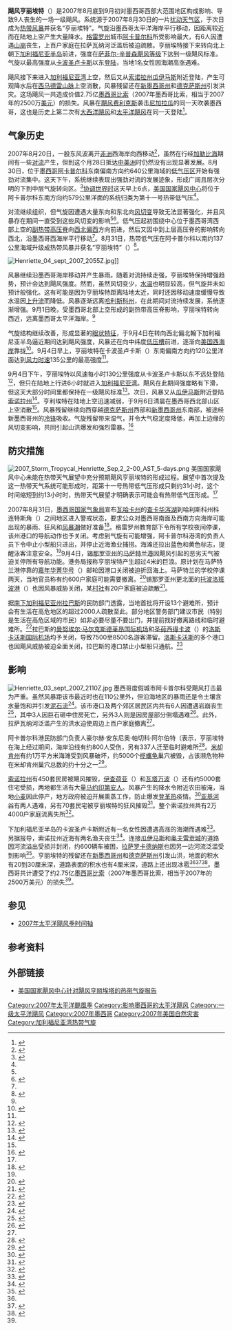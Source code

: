 {{noteTA
|1=zh-hans:阿卡普尔科;zh-hk:阿卡普爾科;zh-sg:阿卡普尔科;zh-tw:阿卡波可;
}}
{{Infobox Hurricane
| Name=飓风亨丽埃特<br />{{lang|en|Hurricane Henriette}}
| Type=飓风
| Year=2007
| Basin=EPac
| Image location=Henriette_04_sept 2007 1745Z.jpg
| Image name=位于下加利福尼亚半岛最南端附近的亨丽埃特
| Formed=2007年8月30日
| Dissipated=2007年9月6日
| 1-min winds=75
| Pressure=972
| Damages=25
| Fatalities=直接造成9人死亡
| Areas=墨西哥西南部、西部和西北部
| Hurricane season=[[2007年太平洋飓风季|2007年太平洋飓风季]]
}}
'''飓风亨丽埃特'''（{{lang-en|Hurricane Henriette}}）是2007年8月底到9月初对墨西哥西部大范围地区构成影响、导致9人丧生的一场一级飓风。系统源于2007年8月30日的一片[[热带扰动|扰动天气区]]，于次日成为[[热带气旋|热带风暴]]并获名“亨丽埃特”。气旋沿墨西哥太平洋海岸平行移动，因距离较近而在陆地上空产生大量降水。[[格雷罗州|格雷罗州]]城市[[阿卡普尔科|阿卡普尔科]]所受影响最大，有6人因遭遇[[山崩|山崩]]丧生，上百户家庭在拉萨瓦纳河泛滥后被迫疏散。亨丽埃特接下来转向北上朝[[下加利福尼亚半岛|下加利福尼亚半岛]]前进，强度在[[萨菲尔-辛普森飓风等级|萨菲尔-辛普森飓风等级]]下达到一级飓风标准。气旋以最高强度从[[卡波圣卢卡斯|卡波圣卢卡斯]]以东[[登陆_(气象学)|登陆]]，当地1名女性因海潮高涨遇难。

飓风接下来进入[[加利福尼亚湾|加利福尼亚湾]]上空，然后又从[[索诺拉州|索诺拉州]][[瓜伊马斯|瓜伊马斯]]附近登陆，产生可观降水后在[[西马德雷山脉|西马德雷山脉]]上空消散，风暴残留还在[[新墨西哥州|新墨西哥州]]和[[德克萨斯州|德克萨斯州]]引发洪灾。这场飓风一共造成价值2.75亿[[墨西哥比索|墨西哥比索]]（2007年墨西哥比索，相当于2007年的2500万[[美元|美元]]）的损失。风暴在[[飓风费利克斯|飓风费利克斯]]袭击[[尼加拉瓜|尼加拉瓜]]的同一天吹袭墨西哥，这也是历史上第二次有[[大西洋飓风季|大西洋飓风]]和[[太平洋飓风季|太平洋飓风]]在同一天登陆<ref>{{cite web |author=National Climatic Data Center |accessdate=2015-11-17 |year=2007 |title=Global Hazards - September 2007 |url=http://www.ncdc.noaa.gov/sotc/hazards/200709 |archiveurl=https://archive.is/20151117093202/http://www.ncdc.noaa.gov/sotc/hazards/200709 |deadurl=no |archivedate=2015-11-17 }}</ref>。

== 气象历史 ==
{{storm path|Henriette 2007 track.png}}
2007年8月20日，一股东风波离开[[非洲|非洲]]西海岸向西移动<ref name="TCRHenriette">{{Cite report | url = http://www.nhc.noaa.gov/data/tcr/EP112007_Henriette.pdf | title = Tropical Cyclone Report - Hurricane Henriette | archiveurl = https://web.archive.org/web/20131106035827/http://www.nhc.noaa.gov/pdf/TCR-EP112007_Henriette.pdf | accessdate = 2015-11-16 | publisher = [[国家飓风中心|National Hurricane Center]] | year = 2007 | author = Richard D. Knabb | format = [[PDF|PDF]] | archivedate = 2013-11-06 | deadurl = no | date =  }}</ref>，虽然在行经[[加勒比海|加勒比海]]期间有一些[[对流|对流]]产生，但到这个月28日抵达[[中美洲|中美洲]]时仍然没有出现显著发展。8月30日，位于[[墨西哥|墨西哥]][[阿卡普尔科|阿卡普尔科]]东南偏南方向约640公里海域的[[低气压|低气压区]]开始有强劲对流集中。这天下午，系统继续表现出强劲对流的发展迹象，形成广阔且层次分明的下到中层气旋转向区。<ref name="Tropical Weather Discussion for E. Pacific Ocean">{{cite report | author = Eric Christensen | date = 2007-08-30 | title = Tropical Weather Discussion | publisher = National Hurricane Center}}</ref>[[协调世界时|协调世界时]]这天早上6点，[[国家飓风中心|美国国家飓风中心]]将位于阿卡普尔科东南方向约579公里洋面的系统归类为第十一{{lang|en|E}}号热带低气压<ref name="TCRHenriette" />。

对流继续组织，但气旋因遭遇大量东向和东北向[[风切变|风切变]]导致无法显著强化，并且风暴存在期间一直受到这些风切变的影响<ref name="TCRHenriette" /><ref name="Tropical Weather Discussion">{{cite report | author = John Cangialosi | date = 2007-08-30 | title = Tropical Weather Discussion | publisher = National Hurricane Center}}</ref>。低气压起初围绕中心位于墨西哥湾西部上空的[[副热带高压脊|副热带高压脊]]向[[罗盘方位|西北偏西]]方向前进，然后又因中到上层高压脊的影响转向西北，沿墨西哥西海岸平行移动<ref name="TCRHenriette" />。8月31日，热带低气压在阿卡普尔科以南约137公里海域升级成热带风暴并获名“亨丽埃特”（{{lang|en|Henriette}}）<ref name="11E Discussion 4">{{cite report |author=Lixion Avila |date=2007-08-31 |title=Tropical Depression 11-E Discussion Four |publisher=National Hurricane Center |archiveurl=https://archive.is/20121214024530/http://www.nhc.noaa.gov/archive/2007/ep11/ep112007.discus.004.shtml? |url=http://www.nhc.noaa.gov/archive/2007/ep11/ep112007.discus.004.shtml? |deadurl=no |accessdate=2015-11-16 |archivedate=2012-12-14 }}</ref>。

[[File:Henriette_04_sept_2007_2055Z.jpg|thumb]]]]

风暴继续沿墨西哥海岸移动并产生暴雨。随着对流持续走强，亨丽埃特保持增强趋势，预计会达到飓风强度。然而，虽然风切变少，[[海面温度|水温]]也明显较高，但气旋并未如预计般强化。这有可能是因为亨丽埃特距离陆地太近，同时还因移动速度缓慢导致水温因[[上升流|上升流]]而降低。风暴逐渐远离[[哈利斯科州|哈利斯科州]]，在此期间对流持续发展，系统逐渐增强。9月1日晚，受墨西哥北部上空形成的副热带高压脊影响，亨丽埃特转向西近，远离墨西哥太平洋海岸。<ref name="TCRHenriette" />

气旋结构继续改善，形成显著的[[风眼|眼状特征]]，于9月4日在转向西北偏北翰下加利福尼亚半岛逼近期间达到飓风强度，风暴还在向中纬度[[低压槽|低压槽]]前进，逐渐向[[美国西岸|美国西海岸]]靠拢<ref name="discuss19">{{Cite report |url=http://www.nhc.noaa.gov/archive/2007/ep11/ep112007.discus.019.shtml? |title=Hurricane Henriette discussion 19 |deadurl=no |accessdate=2015-11-16 |archiveurl=https://archive.is/20120805054904/http://www.nhc.noaa.gov/archive/2007/ep11/ep112007.discus.019.shtml? |publisher=National Hurricane Center |author=Michelle Mainelli |archivedate=2012-08-05 |date= }}</ref>。9月4日早上，亨丽埃特在卡波圣卢卡斯（{{lang|en|Cabo San Lucas}}）东南偏南方向约120公里洋面达到[[最大持续风速|风力时速]]135公里的最高强度<ref name="TCRHenriette" />。

9月4日下午，亨丽埃特以风速每小时130公里强度从卡波圣卢卡斯以东不远处登陆<ref name="Tropical Weather Summary">{{cite report |author=NHC |date=2007-09-04 |title=Monthly Tropical Weather Summary September |publisher=National Hurricane Center |url=http://www.nhc.noaa.gov/archive/2007/tws/MIATWSEP_sep.shtml? |archiveurl=https://archive.is/20121213234821/http://www.nhc.noaa.gov/archive/2007/tws/MIATWSEP_sep.shtml? |accessdate=2015-11-17 |deadurl=no |archivedate=2012-12-13 }}</ref>，但只在陆地上行进6小时就进入[[加利福尼亚湾|加利福尼亚湾]]。飓风在此期间强度略有下滑，但这天大部分时间里都保持在一级飓风标准<ref name="11E Discussion 22">{{cite report |author=Lixion Avila |date=2007-09-04 |title=Tropical Depression 11-E Discussion Twenty-Two |publisher=National Hurricane Center |accessdate=2015-11-17 |archiveurl=https://archive.is/20120805092910/http://www.nhc.noaa.gov/archive/2007/ep11/ep112007.discus.022.shtml? |deadurl=no |url=http://www.nhc.noaa.gov/archive/2007/ep11/ep112007.discus.022.shtml? |archivedate=2012-08-05 }}</ref>。次日，风暴又从[[瓜伊马斯|瓜伊马斯]]附近登陆[[索诺拉州|索诺拉州]]<ref name="11E Discussion 26">{{cite report | author = Lixion Avila | date = 2007-09-05 | title = Tropical Depression 11-E Discussion Twenty-Six | publisher = National Hurricane Center | archiveurl = https://web.archive.org/web/20151002124229/http://www.nhc.noaa.gov/archive/2007/ep11/ep112007.discus.026.shtml | url = http://www.nhc.noaa.gov/archive/2007/ep11/ep112007.discus.026.shtml? | accessdate = 2015-11-17 | archivedate = 2015-10-02 | deadurl = no }}</ref>。亨利埃特在陆地上空迅速减弱，于9月6日清晨在墨西哥西北部山区上空消散<ref name="TCRHenriette" />。风暴残留继续向西穿越[[德克萨斯州|德克萨斯州]]西部和[[新墨西哥州|新墨西哥州]]东南部，被途经新墨西哥州的[[冷锋|冷锋]]吸收。气旋残留带来湿气，并令大气稳定度降低，再加上边缘的风切变影响，共同引起山洪爆发和强烈雷暴。<ref name="Event Record - flowing water">{{Cite report | title = NOAA - Event Record Details - 08 Sep 2007 | accessdate = 2011-05-20 | publisher = National Climatic Data Center}}</ref>

== 防灾措施 ==
[[File:2007_Storm_Tropycal_Henriette_Sep,2_2-00_AST_5-days.png|left]]
美国国家飓风中心未能在热带天气展望中充分预期飓风亨丽埃特的形成过程。展望中首次提及这一热带天气系统可能形成时，距第十一{{lang|en|E}}号热带低气压形成只剩约31小时，这个时间缩短到约13小时时，热带天气展望才明确表示可能会有热带低气压形成。<ref name="TCRHenriette" />

2007年8月31日，[[墨西哥国家气象局|墨西哥国家气象局]]宣布[[瓦哈卡州|瓦哈卡州]]的[[查卡华泻湖国家公园|查卡华泻湖]]到哈利斯科州科连特斯角（{{lang|en|Cabo Corrientes}}）之间地区进入警戒状态，要求公众对墨西哥南面及西南方向海岸可能出现的暴雨、狂风和[[风暴潮|风暴潮]]做好准备<ref name="Uni 3108">{{Cite news | author = Staff writer | url = http://archivo.eluniversal.com.mx/notas/446252.html | title = Alerta en Guerrero por tormenta tropical Henriette | accessdate = 2015-11-17 | archiveurl = https://web.archive.org/web/20131110161804/http://www.eluniversal.com.mx/notas/446252.html | publisher = El Universal | year = 2007 | archivedate = 2013-11-10 | deadurl = no }}</ref>。格雷罗州教育部下令所有学校夜间停课，该州港口的导航动作也予关闭。考虑到气旋有可能增强，阿卡普尔科港湾的负责人员下令中止小型船只进出，并停止近海渔业捕捞。海滩还拉出蓝色和黄色标志，提醒泳客注意安全。<ref name="Uni 3108" />9月4日，[[锡那罗亚州|锡那罗亚州]]的[[马萨特兰|马萨特兰港]]因飓风引起的恶劣天气被迫关停所有导航功能。港务局报称亨丽埃特产生超过4米的巨浪。原计划在马萨特兰港停靠的[[嘉年华菁华号|嘉年华菁华号]]（{{lang|en|Carnival Pride}}）邮轮因港口关闭被迫折回海上。马萨特兰的学校停课两天，当地官员称有约600户家庭可能需要撤离。<ref name="El Universal-Mazatlan">{{cite news | title = Cierran puerto de Mazatlán debido al mal tiempo | date = 2007-09-04 | archiveurl = https://web.archive.org/web/20131110160400/http://www.eluniversal.com.mx/notas/447132.html | accessdate = 2015-11-17 | author = Yovana Gaxiola Aldana | url = http://archivo.eluniversal.com.mx/notas/447132.html | publisher = El Universal | deadurl = no | archivedate = 2013-11-10 }}</ref>锡那罗亚州更北面的[[托波洛班波|托波洛班波港]]（{{lang|en|Topolobampo}}）也因风暴威胁关闭，某[[村社_(社會制度)|村社]]有20户家庭被迫疏散<ref name="El Universal-Topolobampo">{{cite news | title = Cierran puertos y suspenden clases en Sinaloa por ''Henriette'' | date = 2007-09-04 | accessdate = 2008-07-13 | author = Javier Cabrera Martínez | archivedate = 2013-11-10 | url = http://archivo.eluniversal.com.mx/notas/447092.html | publisher = El Universal | deadurl = no | archiveurl = https://web.archive.org/web/20131110172414/http://www.eluniversal.com.mx/notas/447092.html }}</ref>。

据[[南下加利福尼亚州|南下加利福尼亚州]][[拉巴斯_(南下加利福尼亚州)|拉巴斯]]的民防部门透露，当地首批将开设13个避难所，预计会有生活在高危地区的超过2000人疏散至此。部分地区警务部门建议市民（特别是生活在高危区域的市民）如非必要尽量不要出门，并提前找好撤离路线和临时避难所。<ref name="Lapaz040907">{{Cite news | deadurl = no | archiveurl = https://web.archive.org/web/20131110173112/http://www.eluniversal.com.mx/notas/447071.html | archivedate = 2013-11-10 | url = http://archivo.eluniversal.com.mx/notas/447071.html | title = Evacuan a población en La Paz por Henriette | accessdate = 2015-11-17 | publisher = El Universal | year = 2007 | author = Gladys Rodríguez Navarro }}</ref>拉巴斯的[[曼努埃尔·马尔克斯德莱昂国际机场|曼努埃尔·马尔克斯德莱昂国际机场]]和[[圣荷西得卡波|圣荷西得卡波]]（{{lang|en|San José del Cabo}}）的[[洛斯卡沃斯国际机场|洛斯卡沃斯国际机场]]均予关闭，导致7500至8500名游客滞留。[[洛斯卡沃斯|洛斯卡沃斯]]的多个港口也因飓风威胁被迫全面关闭，拉巴斯的港口禁止小型船只通航。<ref name="El Universal-Aeropuerto">{{cite news | url = http://archivo.eluniversal.com.mx/notas/447086.html | title = Estima Turismo entre 7 y 8 mil vacacionistas en Los Cabos | author = Gladys Rodríguez Navarro | date = 2007-09-04 | publisher = El Universal | archiveurl = https://web.archive.org/web/20131110172343/http://www.eluniversal.com.mx/notas/447086.html | deadurl = no | archivedate = 2013-11-10 | accessdate = 2015-11-17 }}</ref>

== 影响 ==
[[File:Henriette_03_sept_2007_2110Z.jpg|thumb]]
墨西哥度假城市阿卡普尔科受飓风打击最为严重。虽然风暴距该市最近时也在110公里外，但沿海地区的暴雨还是令土壤含水量饱和并引发[[泥石流|泥石流]]<ref name="acapulco hit">{{Cite web | year = 2007 | author = Steve Lang | archiveurl = https://web.archive.org/web/20150926185102/http://www.nasa.gov/mission_pages/hurricanes/archives/2007/h2007_henriette.html | publisher = NASA | url = http://www.nasa.gov/mission_pages/hurricanes/archives/2007/h2007_henriette.html | title = Hurricane Henriette Strikes Hardest in Acapulco | accessdate = 2015-11-17 | archivedate = 2015-09-26 | deadurl = no }}</ref>。该市港口及两个郊区居民区内共有6人因遭遇岩崩丧生<ref name="guerro damage">{{Cite news | deadurl = yes | archiveurl = https://web.archive.org/web/20070930183554/http://www.oem.com.mx/elsoldeacapulco/notas/n402765.htm | archivedate = 2007-09-30 | url = http://www.oem.com.mx/elsoldeacapulco/notas/n402765.htm | title = Muertos y damnificados | accessdate = 2007-09-30 | author = Carlos Ortiz Moreno }}</ref>，其中3人因巨石砸中住房死亡，另外3人则是因房屋部分倒塌遇难<ref name="landslide deaths">{{Cite news |url=http://archive.9news.com/news/world/story.aspx?storyid=76543&catid=222 |title=Felix becomes Category 1 hurricane; Henriette gains strength |accessdate=2015-11-17 |publisher=9News |archiveurl=https://archive.is/20130116150229/http://www.9news.com/news/world/story.aspx?storyid=76543&catid=222 |year=2007 |author=Colleen Locke |archivedate=2013-01-16 |deadurl=yes }}</ref>。此外，拉萨瓦纳河泛滥产生的洪水迫使周边上百户家庭撤离<ref name="guerro damage" />。

阿卡普尔科港民防部门负责人豪尔赫·安东尼奥·帕切科·阿尔伯特（{{lang|en|Jorge Antonio Pacheco Albert}}表示，亨丽埃特在海上经过期间，海岸沿线有约800人受伤，另有337人迁至临时避难所<ref name="800 personas">{{Cite news |url=http://archivo.eluniversal.com.mx/notas/446982.html |title=Deja Henriette 800 damnificados en Acapulco |archiveurl=https://archive.is/20151117081305/http://archivo.eluniversal.com.mx/notas/446982.html |accessdate=2015-11-17 |publisher=El Universal |author=Laura Reyes Maciel |deadurl=no |archivedate=2015-11-17 }}</ref>。[[米却肯州|米却肯州]]有约1万平方米海滩受到风暴破坏，约5000个[[丽龟|榄蠵龟]]巢穴被毁，占该濒危物种在米却肯州巢穴总数的约十分之一<ref name="mimorelia">{{cite news | title = Henriette se llevó en Ixtapilla más de 5 mil nidos de tortuga | author = Staff writer | date = 2007-09-03 | publisher = El Cambio de Michoacán}}</ref>。

[[索诺拉州|索诺拉州]]有450套民房被飓风摧毁，[[伊查荷亚|伊查荷亚]]（{{lang|en|Etchojoa}}）和[[瓦塔万波|瓦塔万波]]（{{lang|en|Huatabampo}}）还有约5000套住宅受损，两地都生活有大量[[马约人|马约印第安人]]。风暴产生的降水令附近农田被淹，当地[[小麦|小麦]]因此停产，地方政府被迫开展熏蒸工作，防止爆发[[登革热|登革热]]疫情。<ref name="AZDailyStarMayo">{{cite news | title = Ayudan a afectados por Henriette | last = Duarte | first = Carmen | date = 2007-09-14 | publisher = The Arizona Daily Star | pages = 1 | via = NewsBank}}</ref>[[亚基河|亚基河谷]]有两人遇难，另有70套民宅被亨丽埃特的狂风摧毁<ref name="AZDailyStar Sonora">{{cite news |date=2007-09-07 |publisher=The Arizona Daily Star |accessdate=2015-11-17 |url=http://tucson.com/news/local/border/sonora-cleanup-begins/article_b542276b-6a17-56b6-b2b3-1a096ccf9793.html |title=Sonora cleanup begins |last=Duarte |first=Carmen |archiveurl=https://archive.is/20151117083647/http://tucson.com/news/local/border/sonora-cleanup-begins/article_b542276b-6a17-56b6-b2b3-1a096ccf9793.html |archivedate=2015-11-17 |deadurl=no }}</ref>。整个索诺拉州共有2万4000户家庭流离失所<ref name="AZDailyStar homeless">{{cite news | title = How to help Sonora hurricane survivors | last = Huicochea | first = Alexis | date = 2007-09-10 | newspaper = The Arizona Daily Star | url = http://www.banderasnews.com/0709/nw-howtohelp.htm | accessdate = 2015-11-17 | via = Banderas News | archiveurl = https://web.archive.org/web/20071004200420/http://banderasnews.com/0709/nw-howtohelp.htm | deadurl = no | archivedate = 2007-10-04 }}</ref>。

下加利福尼亚半岛的卡波圣卢卡斯附近有一名女性因遭遇高涨的海潮而遇难<ref name="FOX henriette">{{cite news |accessdate=2015-11-17 |publisher=FOX news |author=[[美联社|Associated Press]] |date=2007-09-04 |archiveurl=https://web.archive.org/web/20121020083418/http://www.foxnews.com/story/0%2C2933%2C295628%2C00.html?sPage=fnc%2Fspecialsections%2Fnaturaldisaster |title=Hurricane Henriette Roars Into Baja California |archivedate=2012-10-20 |deadurl=no |url=http://www.foxnews.com/story/2007/09/04/hurricane-henriette-roars-into-baja-california.html?sPage=fnc/specialsections/naturaldisaster }}</ref>。另据报导，索诺拉州近海有两名渔夫丧生<ref name="fisherman dead">{{Cite news |deadurl=no |url=http://www.enn.com/top_stories/article/22764 |title=Hurricane Henriette pounds Mexico, 2 reported dead |accessdate=2015-11-17 |publisher=France24 |year=2007 |author=[[路透社|Reuters]] |archiveurl=https://archive.is/20131104103220/http://www.enn.com/top_stories/article/22764 |archivedate=2013-11-04 |via=Environmental News Network }}</ref>。连接[[瓜伊马斯|瓜伊马斯]]和[[奥夫雷贡城|奥夫雷贡城]]的道路因河流溢出受损并封闭，约600辆车被困，[[拉萨罗卡德纳斯|拉萨罗卡德纳斯]]也因另一边河流泛滥受到影响<ref name="river road damage">{{Cite news | title = "HENRIETTE" Severas pérdidas sufren tres estados | accessdate = 2012-02-12 | publisher = Vanguardia | author = Universal | archivedate = 2012-02-12 | deadurl = yes | archiveurl = https://web.archive.org/web/20120212164013/http://www.vanguardia.com.mx/henrietteseveras_perdidas_sufren_tres_estados-37908.html | url = http://www.vanguardia.com.mx/diario/noticia/estados/nacional/henrietteseveras_perdidas_sufren_tres_estados/37908 }}</ref>。亨丽埃特的残留还在[[新墨西哥州|新墨西哥州]]和[[德克萨斯州|德克萨斯州]]引发山洪，地面的积水有20到30厘米深，道路表面的积水也有4厘米深，道路上还出现冰雹<ref name="Event Record - flowing water" /><ref name="Event Record - hail">{{Cite report | title = NOAA - Event Record Details - 06 Sep 2007 - hail | publisher = National Climatic Data Center}}</ref><ref name="Event Record - Texas">{{Cite report | title = NOAA - Event Record Details - 06 Sep 2007 | publisher = National Climatic Data Center}}</ref>。墨西哥共计遭受了约2.75亿[[墨西哥比索|墨西哥比索]]（2007年墨西哥比索，相当于2007年的2500万美元）的损失<ref name="TCRHenriette" />。

== 参见 ==
{{Portal|热带气旋}}
* [[2007年太平洋飓风季时间轴|2007年太平洋飓风季时间轴]]

== 参考资料 ==
{{reflist|colwidth=30em}}

== 外部链接 ==
{{Commons category|Hurricane Henriette (2007)}}
* [http://www.nhc.noaa.gov/data/tcr/EP112007_Henriette.pdf 美国国家飓风中心针对飓风亨丽埃塔的热带气旋报告]{{Wayback|url=http://www.nhc.noaa.gov/data/tcr/EP112007_Henriette.pdf |date=20131106035827 }}

{{2007 Pacific hurricane season buttons}}

[[Category:2007年太平洋颶風季|Category:2007年太平洋颶風季]]
[[Category:影响墨西哥的太平洋飓风|Category:影响墨西哥的太平洋飓风]]
[[Category:一级太平洋飓风|Category:一级太平洋飓风]]
[[Category:2007年墨西哥|Category:2007年墨西哥]]
[[Category:2007年美国自然灾害|Category:2007年美国自然灾害]]
[[Category:加利福尼亚湾热带气旋|Category:加利福尼亚湾热带气旋]]
{{Good article}}